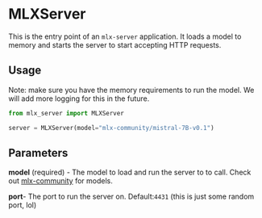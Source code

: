 # MLXServer

This is the entry point of an `mlx-server` application. It loads a model to memory and starts the server to start accepting HTTP requests.

## Usage

Note: make sure you have the memory requirements to run the model. We will add more logging for this in the future.

```python copy
from mlx_server import MLXServer

server = MLXServer(model="mlx-community/mistral-7B-v0.1")
```

## Parameters

**model** (required) - The model to load and run the server to to call. Check out [mlx-community]() for models.

**port**- The port to run the server on. Default:`4431` (this is just some random port, lol)

